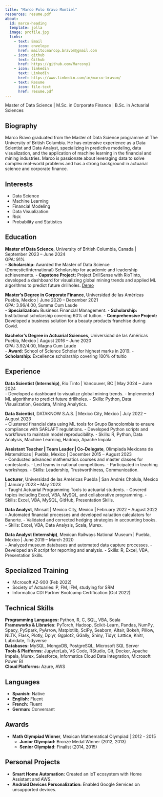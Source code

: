```yaml
---
title: "Marco Polo Bravo Montiel"
resources: resume.pdf
about:
  id: marco-heading
  template: jolla
  image: profile.jpg
  links:
    - text: Email
      icon: envelope
      href: mailto:marcop.bravom@gmail.com
    - icon: github
      text: Github
      href: https://github.com/Marcony1
    - icon: linkedin
      text: LinkedIn
      href: https://www.linkedin.com/in/marco-bravom/
    - text: Resume
      icon: file-text
      href: resume.pdf
---
```


:::{#marco-heading}

Master of Data Science | M.Sc. in Corporate Finance | B.Sc. in Actuarial Sciences

## Biography
Marco Bravo graduated from the Master of Data Science programme at The University of British Columbia. He has extensive experience as a Data Scientist and Data Analyst, specializing in predictive modeling, data visualization, and the application of machine learning in the financial and mining industries. Marco is passionate about leveraging data to solve complex real-world problems and has a strong background in actuarial science and corporate finance.

## Interests
- Data Science
- Machine Learning
- Financial Modeling
- Data Visualization
- Risk
- Probability and Statistics

## Education
**Master of Data Science**, University of British Columbia, Canada | September 2023 – June 2024  
GPA: 91%  
- **Scholarship:** Awarded the Master of Data Science (Domestic/International) Scholarship for academic and leadership achievements.
- **Capstone Project:** Project DrillSense with RioTinto, developed a dashboard for visualizing global mining trends and applied ML algorithms to predict future drillholes. [Demo](https://github.com/Marcony1/dsensegif/blob/main/demo.gif)

**Master’s Degree in Corporate Finance**, Universidad de las Américas Puebla, Mexico | June 2020 – December 2021  
GPA: 3.96/4.00, Summa Cum Laude  
- **Specialization:** Business Financial Management.
- **Scholarship:** Institutional scholarship covering 60% of tuition.
- **Comprehensive Project:** Developed a business solution for a beauty products franchise during Covid.

**Bachelor’s Degree in Actuarial Sciences**, Universidad de las Américas Puebla, Mexico | August 2016 – June 2020  
GPA: 3.92/4.00, Magna Cum Laude  
- **Award:** School of Science Scholar for highest marks in 2019.
- **Scholarship:** Excellence scholarship covering 100% of tuitio

## Experience
**Data Scientist (Internship)**, Rio Tinto | Vancouver, BC | May 2024 – June 2024  
- Developed a dashboard to visualize global mining trends.
- Implemented ML algorithms to predict future drillholes.
- Skills: Python, Data Visualization, Geodata, Mining Analytics.

**Data Scientist**, DATAKNOW S.A.S. | Mexico City, Mexico | July 2022 – August 2023  
- Clustered financial data using ML tools for Grupo Bancolombia to ensure compliance with SARLAFT regulations.
- Developed Python scripts and workflows to maintain model reproducibility.
- Skills: R, Python, Data Analysis, Machine Learning, Hadoop, Apache Impala.

**Assistant Teacher | Team Leader | Co-Delegate**, Olimpiada Mexicana de Matemáticas | Puebla, Mexico | December 2015 – August 2023  
- Conducted advanced mathematics courses and master classes for contestants.
- Led teams in national competitions.
- Participated in teaching workshops.
- Skills: Leadership, Trustworthiness, Communication.

**Lecturer**, Universidad de las Américas Puebla | San Andrés Cholula, Mexico | January 2023 – May 2023  
- Taught Actuarial Programming Tools to actuarial students.
- Covered topics including Excel, VBA, MySQL, and collaborative programming.
- Skills: Excel, VBA, MySQL, GitHub, Presentation Skills.

**Data Analyst**, Minsait | Mexico City, Mexico | February 2022 – August 2022  
- Automated financial processes and developed valuation calculators for Banorte.
- Validated and corrected hedging strategies in accounting books.
- Skills: Excel, VBA, Data Analysis, Scala, Murex.

**Data Analyst (Internship)**, Mexican Railways National Museum | Puebla, Mexico | June 2019 – March 2020  
- Analyzed museum databases and automated data capture processes.
- Developed an R script for reporting and analysis.
- Skills: R, Excel, VBA, Presentation Skills.

## Specialized Training
- Microsoft AZ-900 (Feb 2022)
- Society of Actuaries: P, FM, IFM, studying for SRM
- Informatica CDI Partner Bootcamp Certification (Oct 2022)

## Technical Skills
**Programming Languages:** Python, R, C, SQL, VBA, Scala  
**Frameworks & Libraries:** PyTorch, Hadoop, Scikit-Learn, Pandas, NumPy, Spacy, PySpark, PyArrow, Matplotlib, SciPy, Seaborn, Altair, Bokeh, Pillow, NLTK, Flask, Plotly, Dplyr, Ggplot2, GGally, Shiny, Tidyr, Lattice, Knitr, Lubridate, Tidyverse  
**Databases:** MySQL, MongoDB, PostgreSQL, Microsoft SQL Server  
**Tools & Platforms:** JupyterLab, VS Code, RStudio, Git, Docker, Apache Impala, Murex, Salesforce, Informatica Cloud Data Integration, Microsoft Power BI  
**Cloud Platforms:** Azure, AWS

## Languages
- **Spanish:** Native  
- **English:** Fluent  
- **French:** Fluent  
- **German:** Conversant

## Awards
- **Math Olympiad Winner**, Mexican Mathematical Olympiad | 2012 - 2015  
  - **Junior Olympiad:** Bronze Medal Winner (2012, 2013)
  - **Senior Olympiad:** Finalist (2014, 2015)

## Personal Projects
- **Smart Home Automation:** Created an IoT ecosystem with Home Assistant and AWS.
- **Android Devices Personalization:** Enabled Google Services on unsupported devices.

:::
